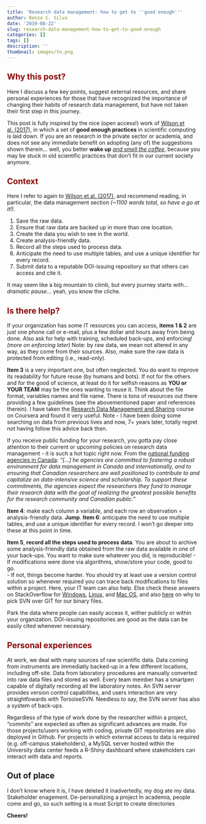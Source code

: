 ```yaml
---
title: 'Research data management: how to get to ''good enough'''
author: Renzo C. Silva
date: '2019-08-22'
slug: research-data-management-how-to-get-to-good-enough
categories: []
tags: []
description: ''
thumbnail: images/tn.png
---
```


## <span style="color:darkred">Why this post?</span>
  
Here I discuss a few key points, suggest external resources, and share personal experiences for those that have recognized the importance of changing their habits of research data management, but have not taken their first step in this journey.

This post is fully inspired by the nice (open access!) work of [Wilson et al. (2017)](https://doi.org/10.1371/journal.pcbi.1005510), in which a set of **good enough practices** in scientific computing is laid down. If you are an  research in the private sector or academia, and does not see any immediate benefit on adopting (any of) the suggestions shown therein... well, you better **wake up** *[and smell the coffee](https://www.youtube.com/watch?v=TGcHisWvmuo)*, because you may be stuck in old scientific practices that don't fit in our current society anymore. 
  

## <span style="color:darkred">Context</span>

Here I refer to again to [Wilson et al. (2017)](https://doi.org/10.1371/journal.pcbi.1005510), and recommend reading, in particular, the data management section *(~1100 words total, so have a go at it!)*. 

1. Save the raw data.  
2. Ensure that raw data are backed up in more than one location.  
3. Create the data you wish to see in the world.  
4. Create analysis-friendly data.  
5. Record all the steps used to process data.  
6. Anticipate the need to use multiple tables, and use a unique identifier for every
record.  
7. Submit data to a reputable DOI-issuing repository so that others can access and
cite it.  

It may seem like a big mountain to climb, but every journey starts with...*dramatic pause*... yeah, you know the cliche. 

## <span style="color:darkred">Is there help?</span>

If your organization has some IT resources you can access, **items 1 & 2** are just one phone call or e-mail, plus a few dollar and hours away from being done. Also ask for help with training, scheduled back-ups, and enforcing! *(more on enforcing later)*  Note: by raw data, we mean not altered in any way, as they come from their sources. Also, make sure the raw data is protected from editing (i.e., read-only). 

**Item 3** is a very important one, but often neglected. You do want to improve its readability for future reuse (by humans and bots). If not for the others and for the good of science, at least do it for selfish reasons as **YOU or YOUR TEAM** may be the ones wanting to reuse it. Think about the file format, variables names and file name. There is tons of resources out there providing a few guidelines (see the abovementioned paper and references therein). I have taken the [Research Data Management and Sharing](https://www.coursera.org/learn/data-management) course on Coursera and found it very useful. Note - I have been doing some searching on data from previous lives and now, 7+ years later, totally regret not having follow this advice back then. 

If you receive public funding for your research, you gotta pay close attention to their current or upcoming policies on research data management - it is such a hot topic right now. From the [national funding agencies in Canada](http://www.science.gc.ca/eic/site/063.nsf/eng/h_547652FB.html): *"[...] he agencies are committed to fostering a robust environment for data management in Canada and internationally, and to ensuring that Canadian researchers are well positioned to contribute to and capitalize on data-intensive science and scholarship. To support these commitments, the agencies expect the researchers they fund to manage their research data with the goal of realizing the greatest possible benefits for the research community and Canadian public."*

**Item 4**: make each column a variable, and each row an observation = analysis-friendly data. **Jump**. **Item 6**: anticipate the need to use multiple tables, and use a unique identifier for every record. I won't go deeper into these at this point in time. 

**Item 5**, **record all the steps used to process data**. You are about to archive some analysis-friendly data obtained from the raw data available in one of your back-ups. You want to make sure whatever you did, is reproducible! 
- If modifications were done via algorithms, show/store your code, good to go.  
- If not, things become harder. You should try at least use a version control solution so whenever required you can trace back modifications to files within a project. Here, your IT team can also help. Else check these answers on StackOverflow for [Windows](https://stackoverflow.com/questions/3376742/setup-an-svn-server), [Linux](https://stackoverflow.com/questions/60736/how-to-set-up-a-subversion-svn-server-on-gnu-linux-ubuntu), and [Mac OS](https://stackoverflow.com/questions/12530085/how-to-setup-svn-on-mac-os-x-10-8-2), and also [here](https://svnvsgit.com/) on why to pick SVN over GIT for our binary files. 

Park the data where people can easily access it, wither publicly or within your organization. DOI-issuing repositories are good as the data can be easily cited whenever necessary. 

## <span style="color:darkred">Personal experiences</span>

At work, we deal with many sources of raw scientific data. Data coming from instruments are immediatly backed-up in a few different locations, including off-site. Data from laboratory procedures are manually converted into raw data files and stored as well. Every team member has a smartpen capable of digitally recording all the laboratory notes. An SVN server provides version control capabilities, and users interaction are very straightfowards with TorsoiseSVN. Needless to say, the SVN server has also a system of back-ups. 

Regardless of the type of work done by the researcher within a project, "commits" are expected as often as significant advances are made. For those projects/users working with coding, private GIT repositories are also deployed in Github. For projects in which external access to data is required (e.g. off-campus stakeholders), a MySQL server hosted within the University data center feeds a R-Shiny dashboard where stakeholders can interact with data and reports. 


## Out of place

I don't know where it is, I have deleted it inadvertedly, my dog ate my data. 
Stakeholder enagement. 
De-personalizing a project
In academia, people come and go, so such setting is a must
Script to create directories







**Cheers!**


